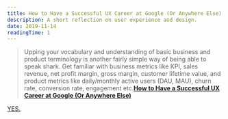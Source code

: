 ```yaml
---
title: How to Have a Successful UX Career at Google (Or Anywhere Else)
description: A short reflection on user experience and design.
date: 2019-11-14
readingTime: 1
---
```


>Upping your vocabulary and understanding of basic business and product terminology is another fairly simple way of being able to speak shark. Get familiar with business metrics like KPI, sales revenue, net profit margin, gross margin, customer lifetime value, and product metrics like daily/monthly active users (DAU, MAU), churn rate, conversion rate, engagement etc.**[How to Have a Successful UX Career at Google (Or Anywhere Else)](https://medium.com/google-design/how-to-have-a-successful-ux-career-at-google-or-anywhere-else-ea63624f74de)**

 [YES.](/speak-business)